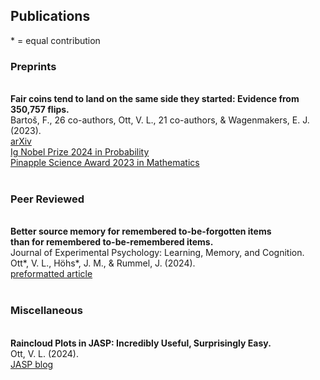 ## Publications 
\* = equal contribution



### Preprints
<br>
**Fair coins tend to land on the same side they started: Evidence from 350,757 flips.**  
Bartoš, F., 26 co-authors, Ott, V. L., 21 co-authors, & Wagenmakers, E. J. (2023).  
<a href="https://arxiv.org/abs/2310.04153" target="_blank">arXiv</a>  
<a href="https://improbable.com/ig/winners/#ig2024" target="_blank">Ig Nobel Prize 2024 in Probability</a>  
<a href="https://www.bayesianspectacles.org/coin-tossing-paper-wins-chinese-ignobel-pineapple-award/" target="_blank">Pinapple Science Award 2023 in Mathematics</a>
<br>
<br>

### Peer Reviewed
<br>
**Better source memory for remembered to-be-forgotten items  
than for remembered to-be-remembered items.**  
Journal of Experimental Psychology: Learning, Memory, and Cognition.  
Ott\*, V. L., Höhs\*, J. M., & Rummel, J. (2024).  
<a href="https://osf.io/v7wp2" target="_blank">preformatted article</a>
<br>
<br>

### Miscellaneous
<br>
**Raincloud Plots in JASP: Incredibly Useful, Surprisingly Easy.**  
Ott, V. L. (2024).  
<a href="https://jasp-stats.org/2024/07/26/raincloud-plots-in-jasp-incredibly-useful-surprisingly-easy/" target="_blank">JASP blog</a>